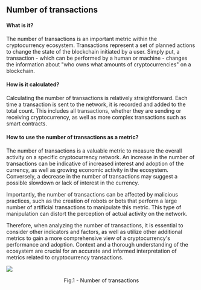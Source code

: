 ## Number of transactions

#### What is it?

The number of transactions is an important metric within the cryptocurrency ecosystem. Transactions represent a set of planned actions to change the state of the blockchain initiated by a user. Simply put, a transaction - which can be performed by a human or machine - changes the information about "who owns what amounts of cryptocurrencies" on a blockchain.

#### How is it calculated?

Calculating the number of transactions is relatively straightforward. Each time a transaction is sent to the network, it is recorded and added to the total count. This includes all transactions, whether they are sending or receiving cryptocurrency, as well as more complex transactions such as smart contracts.

#### How to use the number of transactions as a metric?

The number of transactions is a valuable metric to measure the overall activity on a specific cryptocurrency network. An increase in the number of transactions can be indicative of increased interest and adoption of the currency, as well as growing economic activity in the ecosystem. Conversely, a decrease in the number of transactions may suggest a possible slowdown or lack of interest in the currency.

Importantly, the number of transactions can be affected by malicious practices, such as the creation of robots or bots that perform a large number of artificial transactions to manipulate this metric. This type of manipulation can distort the perception of actual activity on the network.

Therefore, when analyzing the number of transactions, it is essential to consider other indicators and factors, as well as utilize other additional metrics to gain a more comprehensive view of a cryptocurrency's performance and adoption. Context and a thorough understanding of the ecosystem are crucial for an accurate and informed interpretation of metrics related to cryptocurrency transactions.

![](../../imgs/oc_trancnt.jpg)

<figcaption align="center" style={{ fontSize: "12px", color: "#B0B0B0 " }}>
  Fig.1 - Number of transactions
</figcaption>
